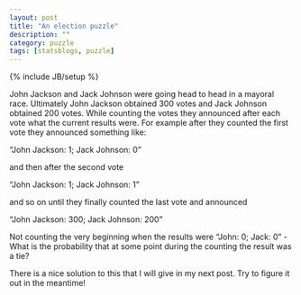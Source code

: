 ```yaml
---
layout: post
title: "An election puzzle"
description: ""
category: puzzle
tags: [statsblogs, puzzle]
---
```

{% include JB/setup %}

John Jackson and Jack Johnson were going head to head in a mayoral race. Ultimately John Jackson obtained 300 votes and Jack Johnson obtained 200 votes. While counting the votes they announced after each vote what the current results were. For example after they counted the first vote they announced something like:

"John Jackson: 1; Jack Johnson: 0"

and then after the second vote

"John Jackson: 1; Jack Johnson: 1"

and so on until they finally counted the last vote and announced

"John Jackson: 300; Jack Johnson: 200"

Not counting the very beginning when the results were "John: 0; Jack: 0" - What is the probability that at some point during the counting the result was a tie?

There is a nice solution to this that I will give in my next post.  Try to figure it out in the meantime!